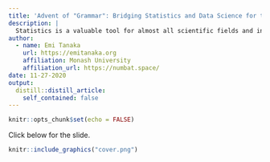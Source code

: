 ```yaml
---
title: 'Advent of "Grammar": Bridging Statistics and Data Science for the Design of Experiments'
description: |
  Statistics is a valuable tool for almost all scientific fields and industry to make sense of their data, yet as a field we lag behind to remain relevant, getting superseded by the so-called data science. What differentiates statistics from data science? And how does the design of experiments fit in with data science?<br>In this webinar, I will talk about the concept of the "grammar" and the momentum it is gaining to make data analysis more accessible to a diverse group. I'll then present my prototype to the "grammar of experimental design" - a framework to construct the design of comparative experiments that cognitively enforces the experimental structure. I'll explain some principles behind this prototype, showcase how my developmental R-package edibble will work, and how I think it helps to bridge the gap between experimental design theory and practice for the wider community.
author:
  - name: Emi Tanaka
    url: https://emitanaka.org
    affiliation: Monash University
    affiliation_url: https://numbat.space/
date: 11-27-2020
output:
  distill::distill_article:
    self_contained: false
---
```



```r
knitr::opts_chunk$set(echo = FALSE)
```

Click below for the slide. 

<a href="https://emitanaka.org/slides/SSA2020">
```r
knitr::include_graphics("cover.png")
```
</a>


